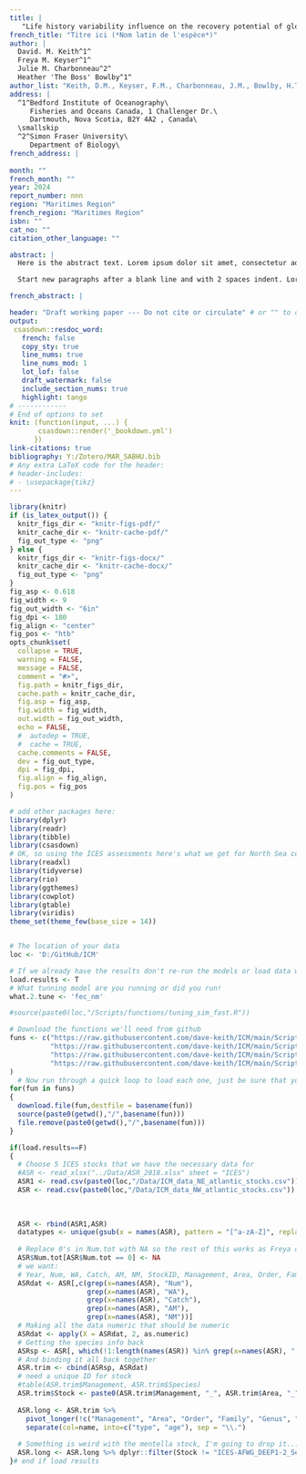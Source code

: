```yaml
---
title: |
   "Life history variability influence on the recovery potential of globally exploited teleosts "
french_title: "Titre ici (*Nom latin de l'espèce*)"
author: |
  David. M. Keith^1^ 
  Freya M. Keyser^1^
  Julie M. Charbonneau^2^
  Heather 'The Boss' Bowlby^1^
author_list: "Keith, D.M., Keyser, F.M., Charbonneau, J.M., Bowlby, H.T.B."
address: |
  ^1^Bedford Institute of Oceanography\
     Fisheries and Oceans Canada, 1 Challenger Dr.\
     Dartmouth, Nova Scotia, B2Y 4A2 , Canada\
  \smallskip
  ^2^Simon Fraser University\
     Department of Biology\
french_address: |
  
month: ""
french_month: ""
year: 2024
report_number: nnn
region: "Maritimes Region"
french_region: "Maritimes Region"
isbn: ""
cat_no: ""
citation_other_language: ""

abstract: |
  Here is the abstract text. Lorem ipsum dolor sit amet, consectetur adipisicing elit, sed do eiusmod tempor incididunt ut labore et dolore magna aliqua. Ut enim ad minim veniam, quis nostrud exercitation ullamco laboris nisi ut aliquip ex ea commodo consequat. Duis aute irure dolor in reprehenderit in voluptate velit esse cillum dolore eu fugiat nulla pariatur. Excepteur sint occaecat cupidatat non proident, sunt in culpa qui officia deserunt mollit anim id est laborum.

  Start new paragraphs after a blank line and with 2 spaces indent. Lorem ipsum dolor sit amet, consectetur adipisicing elit, sed do eiusmod tempor incididunt ut labore et dolore magna aliqua. Ut enim ad minim veniam, quis nostrud exercitation ullamco laboris nisi ut aliquip ex ea commodo consequat. Duis aute irure dolor in reprehenderit in voluptate velit esse cillum dolore eu fugiat nulla pariatur. Excepteur sint occaecat cupidatat non proident, sunt in culpa qui officia deserunt mollit anim id est laborum.

french_abstract: |

header: "Draft working paper --- Do not cite or circulate" # or "" to omit
output:
 csasdown::resdoc_word:
   french: false
   copy_sty: true
   line_nums: true
   line_nums_mod: 1
   lot_lof: false
   draft_watermark: false
   include_section_nums: true
   highlight: tango
# ------------
# End of options to set
knit: (function(input, ...) {
       csasdown::render('_bookdown.yml')
      })
link-citations: true
bibliography: Y:/Zotero/MAR_SABHU.bib
# Any extra LaTeX code for the header:
# header-includes:
# - \usepackage{tikz}
---
```


```r
library(knitr)
if (is_latex_output()) {
  knitr_figs_dir <- "knitr-figs-pdf/"
  knitr_cache_dir <- "knitr-cache-pdf/"
  fig_out_type <- "png"
} else {
  knitr_figs_dir <- "knitr-figs-docx/"
  knitr_cache_dir <- "knitr-cache-docx/"
  fig_out_type <- "png"
}
fig_asp <- 0.618
fig_width <- 9
fig_out_width <- "6in"
fig_dpi <- 180
fig_align <- "center"
fig_pos <- "htb"
opts_chunk$set(
  collapse = TRUE,
  warning = FALSE,
  message = FALSE,
  comment = "#>",
  fig.path = knitr_figs_dir,
  cache.path = knitr_cache_dir,
  fig.asp = fig_asp,
  fig.width = fig_width,
  out.width = fig_out_width,
  echo = FALSE,
  #  autodep = TRUE,
  #  cache = TRUE,
  cache.comments = FALSE,
  dev = fig_out_type,
  dpi = fig_dpi,
  fig.align = fig_align,
  fig.pos = fig_pos
)
```

```r
# add other packages here:
library(dplyr)
library(readr)
library(tibble)
library(csasdown)
# OK, so using the ICES assessments here's what we get for North Sea cod.
library(readxl)
library(tidyverse)
library(rio)
library(ggthemes)
library(cowplot)
library(gtable)
library(viridis)
theme_set(theme_few(base_size = 14))


# The location of your data
loc <- 'D:/GitHub/ICM'

# If we already have the results don't re-run the models or load data we don't need.
load.results <- T
# What tunning model are you running or did you run!
what.2.tune <- 'fec_nm'

#source(paste0(loc,"/Scripts/functions/tuning_sim_fast.R"))

# Download the functions we'll need from github
funs <- c("https://raw.githubusercontent.com/dave-keith/ICM/main/Scripts/functions/simple_Lotka_r.r",
          "https://raw.githubusercontent.com/dave-keith/ICM/main/Scripts/functions/backwards_project.r",
          "https://raw.githubusercontent.com/dave-keith/ICM/main/Scripts/functions/forward_project.r",
          "https://raw.githubusercontent.com/dave-keith/ICM/main/Scripts/functions/tuning_sim_fast.r"
)
  # Now run through a quick loop to load each one, just be sure that your working directory is read/write!
for(fun in funs) 
{
  download.file(fun,destfile = basename(fun))
  source(paste0(getwd(),"/",basename(fun)))
  file.remove(paste0(getwd(),"/",basename(fun)))
}

if(load.results==F)
{
  # Choose 5 ICES stocks that we have the necessary data for
  #ASR <- read_xlsx("../Data/ASR_2018.xlsx" sheet = "ICES")
  ASR1 <- read.csv(paste0(loc,"/Data/ICM_data_NE_atlantic_stocks.csv"))
  ASR <- read.csv(paste0(loc,"/Data/ICM_data_NW_atlantic_stocks.csv"))
  
  
  
  ASR <- rbind(ASR1,ASR)
  datatypes <- unique(gsub(x = names(ASR), pattern = "[^a-zA-Z]", replacement=""))
  
  # Replace 0's in Num.tot with NA so the rest of this works as Freya designed it to...
  ASR$Num.tot[ASR$Num.tot == 0] <- NA
  # we want:
  # Year, Num, WA, Catch, AM, NM, StockID, Management, Area, Order, Family, Genus, Species
  ASRdat <- ASR[,c(grep(x=names(ASR), "Num"),
                   grep(x=names(ASR), "WA"),
                   grep(x=names(ASR), "Catch"),
                   grep(x=names(ASR), "AM"),
                   grep(x=names(ASR), "NM"))]
  # Making all the data numeric that should be numeric
  ASRdat <- apply(X = ASRdat, 2, as.numeric)
  # Getting the species info back
  ASRsp <- ASR[, which(!1:length(names(ASR)) %in% grep(x=names(ASR), ".", fixed=T))]
  # And binding it all back together
  ASR.trim <- cbind(ASRsp, ASRdat)
  # need a unique ID for stock
  #table(ASR.trim$Management, ASR.trim$Species)
  ASR.trim$Stock <- paste0(ASR.trim$Management, "_", ASR.trim$Area, "_", ASR.trim$Genus, "_", ASR.trim$Species)
  
  ASR.long <- ASR.trim %>%
    pivot_longer(!c("Management", "Area", "Order", "Family", "Genus", "Species", "Stock", "Year","Meeting_or_reference","Model","Case","Notes")) %>%
    separate(col=name, into=c("type", "age"), sep = "\\.")
  
  # Something is weird with the mentella stock, I'm going to drop it...
  ASR.long <- ASR.long %>% dplyr::filter(Stock != "ICES-AFWG_DEEP1-2_Sebastes_mentella")
}# end if load results
```

